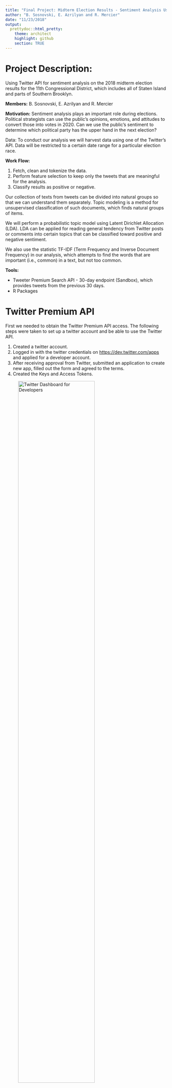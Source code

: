 ```yaml
---
title: "Final Project: Midterm Election Results - Sentiment Analysis Using Twitter's API"
author: "B. Sosnovski, E. Azrilyan and R. Mercier"
date: "11/23/2018"
output:
  prettydoc::html_pretty:
    theme: architect
    highlight: github
    section: TRUE
---
```


# Project Description: 

Using Twitter API for sentiment analysis on the 2018 midterm election results for the 11th Congressional District, which includes all of Staten Island and parts of Southern Brooklyn.

**Members:** B. Sosnovski, E. Azrilyan and R. Mercier

**Motivation:** Sentiment analysis plays an important role during elections. Political strategists can use the public’s opinions, emotions, and attitudes to convert those into votes in 2020.
Can we use the public’s sentiment to determine which political party has the upper hand in the next election?

Data: To conduct our analysis we will harvest data using one of the Twitter's API. Data will be restricted to a certain date range for a particular election race. 

**Work Flow:** 

1. Fetch, clean and tokenize the data.
2. Perform feature selection to keep only the tweets that are meaningful for the analysis.
3. Classify results as positive or negative.

Our collection of texts from tweets can be divided into natural groups so that we can understand them separately. Topic modeling is a method for unsupervised classification of such documents, which finds natural groups of items. 

We will perform a probabilistic topic model using Latent Dirichlet Allocation (LDA). LDA can be applied for reading general tendency from Twitter posts or comments into certain topics that can be classified toward positive and negative sentiment.

We also use the statistic TF-IDF (Term Frequency and Inverse Document Frequency) in our analysis, which attempts to find the words that are important (i.e., common) in a text, but not too common.

   
**Tools:**

+ Tweeter Premium Search API - 30-day endpoint (Sandbox), which provides tweets from the previous 30 days.
+ R Packages

# Twitter Premium API

First we needed to obtain the Twitter Premium API access. The following steps were taken to set up a twitter account and be able to use the Twitter API.

1. Created a twitter account.
2. Logged in with the twitter credentials on <https://dev.twitter.com/apps> and applied for a developer account.
3. After receiving approval from Twitter, submitted an application to create new app, filled out the form and agreed to the terms.
4. Created the Keys and Access Tokens.

![Twitter Dashboard for Developers ](https://i.imgur.com/Sd2QMvj.png){ width=75% }

# Load Libraries
```r
library(twitteR)
library(httr)
library(base64enc)
library(jsonlite)
library(stringr)
suppressMessages(library(tidyverse))
library(tidytext)
library(knitr)
library(XML)
suppressMessages(library(RCurl))
library(methods)
suppressMessages(library(tm))
suppressMessages(library(wordcloud))
library(topicmodels)
```

# API Credentials

Read key, key secret, access token and and access token secret from a text file to mantain the information confidential.

```r
api <- read.table("Twitter_API_Key.txt", header = TRUE, stringsAsFactors = FALSE)
names(api)
dim(api)
App_Name <- api$app_name
Consumer_Key <- api$key
Consumer_Secret <- api$secret_Key
Access_Token <- api$access_token
Access_Secret <- api$access_token_secret
```


# API Authentication

We faced a challenge in this part of the project because much of the documentation available on how to access the Twitter APIs using R is about accessing the Twitter's Basic Search API (not the Premium Search API, which was launched in Nov 2017). The basic Twitter API only gives access to the previous 7 days of posted tweets. To conduct our analysis, we needed access to tweets posted earlier than prior 7 days.

The following chunk of code was retrieved from <https://twittercommunity.com/t/how-to-use-premium-api-for-the-first-time-beginner/105346/10>

```r
# base64 encoding
kands <- paste(Consumer_Key, Consumer_Secret, sep=":")
base64kands <- base64encode(charToRaw(kands))
base64kandsb <- paste("Basic", base64kands, sep=" ")

# request bearer token
resToken <- POST(url = "https://api.twitter.com/oauth2/token",
                 add_headers("Authorization" = base64kandsb, "Content-Type" = "application/x-www-form-urlencoded;charset=UTF-8"),
                 body = "grant_type=client_credentials")

# get bearer token
bearer <- content(resToken)
bearerToken <- bearer[["access_token"]]
bearerTokenb <- paste("Bearer", bearerToken, sep=" ")
```

# Data Acquisition

Since the Twitter Premium API - Sandbox (free version) limits access to the tweets posted for the last 30 days only, it is important to save the results of the search into csv files. This way, we can have access to the results afterwards, even when the data was no longer available via the API.

When converting the data received from the API  to a data frame, it may include columns with lists as observations. In this case, the R function "write.csv" or "write_csv" return an error. The function below identifies which columns of the data frame contain lists.  The information removed in the process is not important for our project.   

```r
# Function to identify which columns are lists
list_col <- function(df){
        n <- length(df)
        vec <- vector('numeric')
        for (i in 1:n){
                cl <- df[,i]
                if(class(cl)=="list"){
                        vec <- c(vec,i)
                }
        }
        return(vec)
}

```

Requests for data will likely generate more data than can be returned in a single response (our limit is up to 100 tweets in a single response). When a response is paginated, the API response will respond with a "Next" token specified in the body of the response that indicates whether any further pages are available. These "Next" page tokens can then be used to make further requests.The following function automates the API requests with or without pagination. 

The code below requests tweets which include the following search terms from 2018/11/05 to 2018/11/19:

- "#maxrose"

- "#dandonovan"

- "@RepDanDonovan"

- "@MaxRose4NY"


```r

# the query includes terms "#maxrose", "#dandonovan", "@RepDanDonovan", "@MaxRose4NY" 
# data range: from 2018/11/05 to 2018/11/19

sbody = "{\"query\": \"#maxrose OR #dandonovan OR @RepDanDonovan OR @MaxRose4NY\",\"maxResults\": 100, \"fromDate\":\"201811050000\", \"toDate\":\"201811190000"
ebody = "\"}"

request <- function(start_body,end_body){
         full_body <- str_c(start_body, end_body, sep = "")
         nxt <-""
         pageNo <- 1
         
         while(!is.null(nxt)){
                resTweets <- POST(url = "https://api.twitter.com/1.1/tweets/search/30day/dev.json",
                  add_headers("authorization" = bearerTokenb, "content-Type" = "application/json"),
                  body = full_body)
                
                #checking if the type of response is json
                if (http_type(resTweets) != "application/json") {
                        stop("API did not return json", call. = FALSE)}
                
                #checking if the resquest was successful
                if (http_error(resTweets)) {
                        stop(sprintf("Twitter API request failed! Status = %s. Check what went wrong.\n", 
                                     status_code(resTweets)),
                             call. = FALSE)}else{
                                     message("Retrieving page ",pageNo)}
                
                # Parse the data
                tweets_df <- fromJSON(content(resTweets, "text"),flatten = TRUE) %>% data.frame()
        
                # Saving data only from the texts of the tweets in separate files
                text_df <- tweets_df$results.text
                file1 <- str_c("text",pageNo,".csv")
                write.csv(text_df, file1, row.names=FALSE)
        
                # Remove the list-columns
                vec<-list_col(tweets_df)
                tweets_df <- tweets_df[,-vec]

                # Saving the whole data
                file2 <- str_c("tweet",pageNo,".csv")
                write.csv(tweets_df, file2, row.names=FALSE)
        
                # Read the "next"" token received in the response
                nxt <- tweets_df$next.[[1]]
        
                if(!is.null(nxt)){
                        # insert the next token in the body of the request
                        full_body <- str_c(start_body, "\", \"next\":\"", nxt, end_body, sep = "")
                        pageNo <- pageNo+1}
                
                # To avoid to exceed the API's limit per minute
                Sys.sleep(3)
        } #end of while loop
         
}#end of function

request(start_body = sbody,end_body = ebody)
```

The screenshot below shows Twitter API in action, the following message appears for every page:

![](https://i.imgur.com/9Bv2WKc.png){ width=85% }

The total number of files obtained from the Twitter API is 177.

For our project, we will use files numbers from 67 to 177. These corresponds to tweets from Nov 5 to some tweets from Nov 10.

# Tweets Preprocessing 

The CSV files containing the Twitter data were uploaded to Github. 

The following function creates a vector with all links to be accessed to retrieve data.

```r
start_url <- "https://raw.githubusercontent.com/bsosnovski/FinalProject/master/tweet"
end_url <- ".csv"

# the selected files to be used in this project
vec <- seq(67,177)

# function
pages <- function(vec){
        n <- length(vec)
        urls <- vector('character')
        for (i in 1:n){
                temp <- str_c(start_url,vec[i],end_url, collapse = "")
                urls <- c(urls, temp)
        }
        return(urls)
}

urls <-pages(vec)
head(urls)

```

The urls created will be used to open connections to the files, read them into data frames, select the columns of interest and bind the data frames.

```r
n <-length(urls)
Stream <-data.frame()

for (i in 1:n){
        csvfile <- url(urls[i])
        df <- read.csv(csvfile,header = TRUE, fileEncoding = "ASCII", stringsAsFactors = FALSE)
        df <- df %>% select(results.created_at,results.text,results.user.name,results.user.location)
        Stream <- rbind(Stream,df)
}

str(Stream)
```


For our analysis, we are interested in the tweets sent by people other than the candidates themselves, so we exclude the tweets from candidates' usernames.

```r
Stream <- Stream %>% filter(!results.user.name %in% c("Max Rose","Dan Donovan"))

```

We also change data format to make analysis easier.

```r
# Change format of dates
Stream$results.created_at <- as.POSIXct(Stream$results.created_at, format = "%a %b %d %H:%M:%S +0000 %Y")
str(Stream)
```

# Tweets Cleaning
 
The next steps are to cleanse the texts in the tweets:
 
* Remove ASCII symbols and Twitter's user handles (@user)
* Remove punctuations, numbers, digits and special characters 
* Remove white spaces and stop words
* Remove hashtags, tags, urls, Twitter short words, etc.
* Convert the corpus to lower case


```r
# Filtering off the retweets from the data (keep only original posts)
Stream <- Stream %>% 
  filter(!str_detect(results.text, "^RT"))

Mycorpus <- Corpus(VectorSource(Stream$results.text))

#Various cleansing funtions:
#ASCII Symbols
remove_ASCIIs <- function(x) gsub("[^\x01-\x7F]", "", x)
Mycorpus <- suppressWarnings(tm_map(Mycorpus, content_transformer(remove_ASCIIs)))

#@'s 
remove_ATs <- function(x) gsub("@\\w+", "", x)
Mycorpus <- suppressWarnings(tm_map(Mycorpus, content_transformer(remove_ATs)))

#All Punctuations
remove_Puncts <- function(x) gsub("[[:punct:]]", "", x)
Mycorpus <- suppressWarnings(tm_map(Mycorpus, content_transformer(remove_Puncts)))

#All Digits
remove_Digits <- function(x) gsub("[[:digit:]]", "", x)
Mycorpus <- suppressWarnings(tm_map(Mycorpus, content_transformer(remove_Digits)))

#3-Step HTTP Process
remove_HTTPSs <- function(x) gsub("http\\w+", "", x)
Mycorpus <- suppressWarnings(tm_map(Mycorpus, content_transformer(remove_HTTPSs)))
remove_HTTPSs2 <- function(x) gsub("[ \t]{2,}", "", x)
Mycorpus <- suppressWarnings(tm_map(Mycorpus, content_transformer(remove_HTTPSs2)))
remove_HTTPSs3 <- function(x) gsub("^\\s+|\\s+$", "", x)
Mycorpus <- suppressWarnings(tm_map(Mycorpus, content_transformer(remove_HTTPSs3)))

#Whitespaces
remove_WhiteSpace <- function(x) gsub("[ \t]{2,}", "", x)
Mycorpus <- suppressWarnings(tm_map(Mycorpus, content_transformer(remove_WhiteSpace)))

#Lower Case
Mycorpus <- suppressWarnings(tm_map(Mycorpus, content_transformer(tolower)))

#im's 
remove_IMs <- function(x) gsub("im", "", x)
Mycorpus <- suppressWarnings(tm_map(Mycorpus, content_transformer(remove_IMs)))

#stopwards
Mycorpus <- suppressWarnings(tm_map(Mycorpus, removeWords,stopwords("English")))

# View the corpus
inspect(Mycorpus[1:10])
```

We take a look at the word cloud with the terms in the corpus.

```r
#setting the same seed each time ensures consistent look across clouds
set.seed(7)
suppressWarnings(wordcloud(Mycorpus, random.order=F, scale=c(3, 0.5), min.freq = 5, col=rainbow(50)))

```


Because we need to tokenize the text for the analysis, we replace Twitter's texts in original data frame with the clean data from corpus.

```r
# Original data frame
head(Stream$results.text, n=10)

# Clean corpus
df <- data.frame(text = get("content", Mycorpus))
head(df, n=10)

Stream$results.text <- as.character(df$text)

# Remove the rows that contain empty strings in the text column after the cleanup
Stream <- Stream %>% filter(results.text !="")

# Add row numbers and move to the front of the data frame
Stream <- Stream %>% mutate(id = row_number()) %>% select(id, everything())

head(Stream, n=10)

# Tokenize the new clean text from the data frame
Streamnew <- Stream %>%  
  unnest_tokens(word, results.text)

```


Looking back at the word cloud, it seems that the stop words from the tm package didn't filtered off all undesired words from the tweets.  So we continue the cleaning further using the stop words from tidytext package.

```r
# Remove stop words and other words
data(stop_words)
Streamnew <- Streamnew %>% anti_join(stop_words)
```


# Sentiment Analysis

Here we get the counts of most frequest words found in our data.

```r
Streamnew %>%
  count(word, sort = TRUE) %>%
  top_n(20) %>%
  mutate(word = reorder(word, n)) %>%
  ggplot(aes(x = word, y = n)) +
  geom_col() +
  xlab(NULL) +
  coord_flip() +
  labs(x = "Count",
       y = "Unique words",
       title = "Count of unique words found in tweets")
```

We are going to use the “bing” sentiment data which classifies words as positive or negative. We are joining the list of words extracted from the tweets with this sentiment data. 

```r
# join sentiment classification to the tweet words
bing_word_counts <- Streamnew %>%
  inner_join(get_sentiments("bing")) %>%
  count(word, sentiment, sort = TRUE) %>%
  ungroup()
```

The code below creates a plot of positive and negative words. 

```r
bing_word_counts %>%
  group_by(sentiment) %>%
  top_n(10) %>%
  ungroup() %>%
  mutate(word = reorder(word, n)) %>%
  ggplot(aes(word, n, fill = sentiment)) +
  geom_col(show.legend = FALSE) +
  facet_wrap(~sentiment, scales = "free_y") +
  labs(title = "Midterm Election Sentiment.",
       y = "Contribution to sentiment",
       x = NULL) +
  coord_flip()
```


Let's take a look at how our results were impacted by time passing, we will take a look at our data at specific times.

The code below adds a column to clasify tweets as "Early, Med, or Late":
- Early: November 5th and 6th
- Med: November 7th
- Late: After Nov 8th

```r
Streamnew$Timing <- ifelse(Streamnew$results.created_at <= '2018-11-07', 'Early',
                  ifelse(Streamnew$results.created_at >= '2018-11-07' & Streamnew$results.created_at <= '2018-11-08', 'Med',
                         ifelse(Streamnew$results.created_at >= '2018-11-08', 'Late', 'other')
                  ))
```

The code below joins our data frame with sentiment data and plots positive and negative words in "Early, Med, and Late" timing categories.

```r
# join sentiment classification to the tweet words
Elec_sentiment_2018 <- Streamnew %>%
  inner_join(get_sentiments("bing")) %>%
  count(word, sentiment, Timing, sort = TRUE) %>%
  group_by(sentiment) %>%
  ungroup() %>%
  mutate(word = reorder(word, n)) %>%
  group_by(Timing, sentiment) %>%
  top_n(n = 5, wt = n) %>%
  arrange(Timing, sentiment, n)


Elec_sentiment_2018 %>%
  ggplot(aes(word, n, fill = sentiment)) +
  geom_col(show.legend = FALSE) +
  facet_wrap(~Timing, scales = "free_y", ncol = 2) +
  labs(title = "Sentiment during the 2018 Midterm Election - NY 11th Cong. District.",
       y = "Number of Times Word Appeared in Tweets",
       x = NULL) +
  coord_flip()
```

# Topic Modeling with LDA

```r
dtm <- DocumentTermMatrix(Mycorpus)
dtm
```

The sparse matrix contains rows without entries(words) and this causes error in LDA function. 

To deal with this issue, we compute the sum of words by row and subset the dtm matrix by rows with sum >0.

```r
rowTotals <- apply(dtm , 1, sum)
dtm.new   <- dtm[rowTotals> 0, ]    
dtm.new

# Set a seed so that the output of the model is predictable
# Model finds 10 topics
lda <- LDA(dtm.new, k = 4, control = list(seed = 1234))
lda

term <- terms(lda, 10) # first 10 terms of every topic
term

topics <- tidy(lda, matrix = "beta")
topics
```

In the table above, we see that the LDA model computes the probability of that term being generated from that topic. For example the term "followed" has probabilities 0.000152, 0.0000559, 0.000216 and 0.0000935 of being generated from topic 1, 2, 3 and 4, respectively.

The following is a visualization of the results for the top 10 terms.

```r
top_terms <- topics %>%
  group_by(topic) %>%
  top_n(10, beta) %>%
  ungroup() %>%
  arrange(topic, -beta)

top_terms %>%
  mutate(term = reorder(term, beta)) %>%
  ggplot(aes(term, beta, fill = factor(topic))) +
  geom_col(show.legend = FALSE) +
  facet_wrap(~ topic, scales = "free") +
  coord_flip()
```

The four topics appear to be pretty similar. That is not  surprising given that there is a limited number of topics one would expect to see discussed in comments relating to the election results. 

Note that some of the top frequent positive words from the sentiment analysis above such as "congratulations" and "proud" appear in most of the topics. But none of the top negative words appear in the topics' lists.

# Modeling with TF-IDF

The statistic Term Frequency-Inverse Document Frequency (TF-IDF) measures how important a word is to a document in a corpus of documents, as in our case, to one tweet in a collection of tweets.

TF-IDF in general finds:

* Words that are very common in a specific document are probably important to the topic of that document.

* Words that are very common in all documents probably aren't important to the topics of any of them.

So a term will receive a high weight if it's common in a specific document and also uncommon across all documents.

```r

# get the count of each word in each individual tweet
mywords <- Stream %>%  
        unnest_tokens(word, results.text) %>% 
        anti_join(stop_words) %>% 
        count(id,word, sort = TRUE) %>% 
        ungroup()

# get the number of words per tweet
total_words <- mywords %>% 
      group_by(id) %>% 
      summarize(total = sum(n))
        
# combine the two dataframes we just made
mywords <- left_join(mywords, total_words)
mywords

# get the tf_idf & order the words by degree of relevence
tf_idf1 <- mywords %>%
      bind_tf_idf(word, id, n) %>%
      select(-total) %>%
      arrange(desc(tf_idf)) %>%
      mutate(word = factor(word, levels = rev(unique(word))))

tf_idf2 <- mywords %>%
      bind_tf_idf(word, id, n) %>%
      select(-total) %>%
      arrange(tf_idf) %>%
      mutate(word = factor(word, levels = rev(unique(word))))

print(tf_idf1, n=10)

print(tf_idf2, n=10)

```

If the TF-IDF is closer to zero, it indicates that the word is extrememly common. Thus, the words "staten", "island" and "ny" are not so important for the whole corpus. On the other hand, the words with high TD-IDF are important. As one can see, they have high due to typos and concatenation of words together. Nevertheless, note that majority of them are included some of the most frequent positive terms of the sentiment analysis.

# Conclusions



# Reference

* Jeff Gentry. "twitteR - Twitter client for R." March 18, 2014. R package version 1.1.9. <https://www.rdocumentation.org/packages/twitteR/versions/1.1.9>

* hupseb. "How to use premium API for the first time (beginner)?" Post #10, May 13, 2018. Twitter Developers Forums. <https://twittercommunity.com/t/how-to-use-premium-api-for-the-first-time-beginner/105346/10>

* Julia Silge and David Robinson. "Text Mining with R. A Tidy Approach." Sep 23, 2018. <https://www.tidytextmining.com/index.html>

* Hadley Wickham. "Best practices for API packages." Aug 20, 2017. R package httr Vignette. <https://cran.r-project.org/web/packages/httr/vignettes/api-packages.html>

* Leah Wasser, Carson Farmer. "Lesson 6. Sentiment Analysis of Colorado Flood Tweets in R"
https://www.earthdatascience.org/courses/earth-analytics/get-data-using-apis/sentiment-analysis-of-twitter-data-r/
